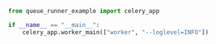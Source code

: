 ````python
from queue_runner_example import celery_app

if __name__ == "__main__":
    celery_app.worker_main(["worker", "--loglevel=INFO"])

````
